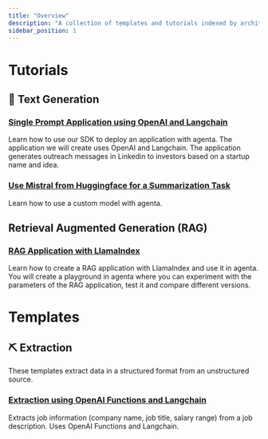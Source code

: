 ```yaml
---
title: "Overview"
description: "A collection of templates and tutorials indexed by architecture."
sidebar_position: 1
---
```


# Tutorials

## 📝 Text Generation

### [Single Prompt Application using OpenAI and Langchain](/tutorials/custom-workflows/first-app-with-langchain)

Learn how to use our SDK to deploy an application with agenta. The application we will create uses OpenAI and Langchain. The application generates outreach messages in Linkedin to investors based on a startup name and idea.

### [Use Mistral from Huggingface for a Summarization Task](/tutorials/custom-workflows/deploy-mistral-model)

Learn how to use a custom model with agenta.

## Retrieval Augmented Generation (RAG)

### [RAG Application with LlamaIndex](/tutorials/custom-workflows/build-rag-application)

Learn how to create a RAG application with LlamaIndex and use it in agenta. You will create a playground in agenta where you can experiment with the parameters of the RAG application, test it and compare different versions.

# Templates

## ⛏️ Extraction

These templates extract data in a structured format from an unstructured source.

### [Extraction using OpenAI Functions and Langchain](/tutorials/custom-workflows/extract_job_information)

Extracts job information (company name, job title, salary range) from a job description. Uses OpenAI Functions and Langchain.

